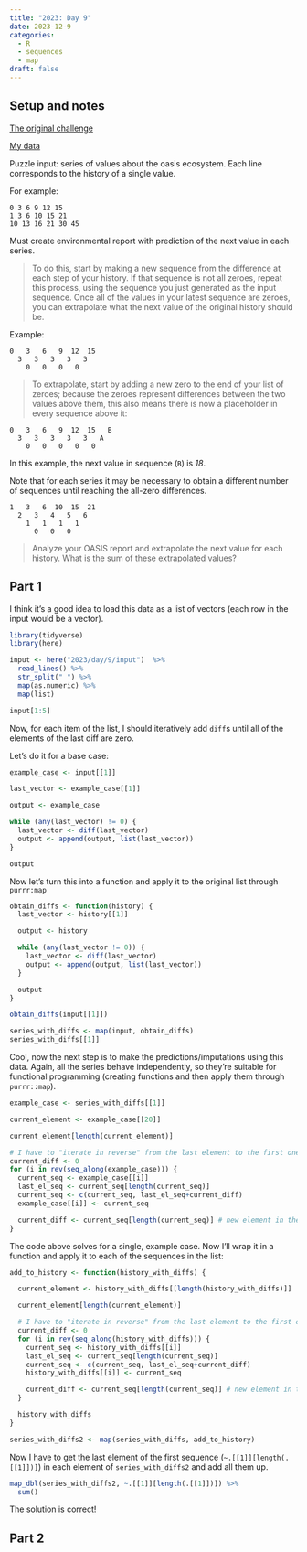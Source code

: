 ```yaml
---
title: "2023: Day 9"
date: 2023-12-9
categories:
  - R
  - sequences
  - map
draft: false
---
```


## Setup and notes

[The original challenge](https://adventofcode.com/2023/day/9)

[My data](input){target="_blank"}

Puzzle input: series of values about the oasis ecosystem. Each line corresponds to the history of a single value.

For example:

```
0 3 6 9 12 15
1 3 6 10 15 21
10 13 16 21 30 45
```
Must create environmental report with prediction of the next value in each series.


> To do this, start by making a new sequence from the difference at each step of your history. If that sequence is not all zeroes, repeat this process, using the sequence you just generated as the input sequence. Once all of the values in your latest sequence are zeroes, you can extrapolate what the next value of the original history should be.

Example:
```
0   3   6   9  12  15
  3   3   3   3   3
    0   0   0   0
```

> To extrapolate, start by adding a new zero to the end of your list of zeroes; because the zeroes represent differences between the two values above them, this also means there is now a placeholder in every sequence above it:

```
0   3   6   9  12  15   B
  3   3   3   3   3   A
    0   0   0   0   0
```

In this example, the next value in sequence (`B`) is *18*.

Note that for each series it may be necessary to obtain a different number of sequences until reaching the all-zero differences.

```
1   3   6  10  15  21
  2   3   4   5   6
    1   1   1   1
      0   0   0
```

> Analyze your OASIS report and extrapolate the next value for each history. What is the sum of these extrapolated values?

## Part 1

I think it's a good idea to load this data as a list of vectors (each row in the input would be a vector).

```r
library(tidyverse)
library(here)
```

```r
input <- here("2023/day/9/input")  %>%
  read_lines() %>%
  str_split(" ") %>%
  map(as.numeric) %>%
  map(list)

input[1:5]
```

Now, for each item of the list, I should iteratively add `diff`s until all of the elements of the last diff are zero.

Let's do it for a base case:
```r
example_case <- input[[1]]

last_vector <- example_case[[1]]

output <- example_case

while (any(last_vector) != 0) {
  last_vector <- diff(last_vector)
  output <- append(output, list(last_vector))
}

output
```

Now let's turn this into a function and apply it to the original list through `purrr:map`
```r
obtain_diffs <- function(history) {
  last_vector <- history[[1]]

  output <- history

  while (any(last_vector != 0)) {
    last_vector <- diff(last_vector)
    output <- append(output, list(last_vector))
  }

  output
}

obtain_diffs(input[[1]])
```

```r
series_with_diffs <- map(input, obtain_diffs)
series_with_diffs[[1]]
```

Cool, now the next step is to make the predictions/imputations using this data. Again, all the series behave independently, so they're suitable for functional programming (creating functions and then apply them through `purrr::map`).

```r
example_case <- series_with_diffs[[1]]

current_element <- example_case[[20]]

current_element[length(current_element)]

# I have to "iterate in reverse" from the last element to the first one
current_diff <- 0
for (i in rev(seq_along(example_case))) {
  current_seq <- example_case[[i]]
  last_el_seq <- current_seq[length(current_seq)]
  current_seq <- c(current_seq, last_el_seq+current_diff)
  example_case[[i]] <- current_seq

  current_diff <- current_seq[length(current_seq)] # new element in the sequence
}
```

The code above solves for a single, example case. Now I'll wrap it in a function and apply it to each of the sequences in the list:

```r
add_to_history <- function(history_with_diffs) {

  current_element <- history_with_diffs[[length(history_with_diffs)]]

  current_element[length(current_element)]

  # I have to "iterate in reverse" from the last element to the first one
  current_diff <- 0
  for (i in rev(seq_along(history_with_diffs))) {
    current_seq <- history_with_diffs[[i]]
    last_el_seq <- current_seq[length(current_seq)]
    current_seq <- c(current_seq, last_el_seq+current_diff)
    history_with_diffs[[i]] <- current_seq

    current_diff <- current_seq[length(current_seq)] # new element in the sequence
  }

  history_with_diffs
}
```

```r
series_with_diffs2 <- map(series_with_diffs, add_to_history)
```

Now I have to get the last element of the first sequence (`~.[[1]][length(.[[1]])]`) in each element of `series_with_diffs2` and add all them up.
```r
map_dbl(series_with_diffs2, ~.[[1]][length(.[[1]])]) %>%
  sum()
```

The solution is correct!

## Part 2


